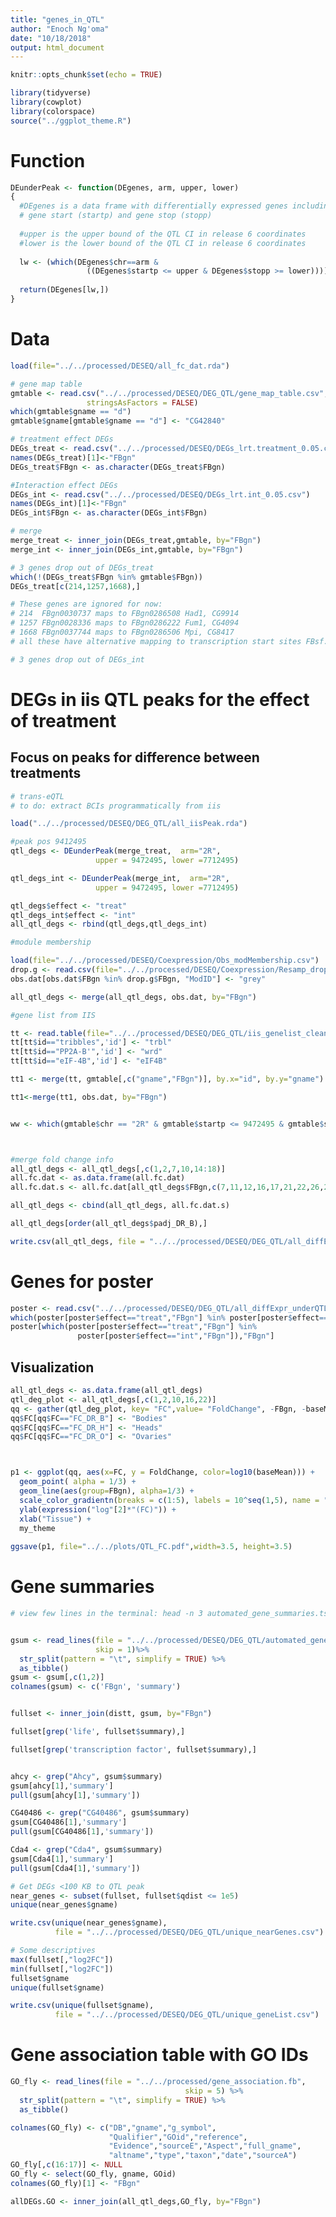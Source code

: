 ```yaml
---
title: "genes_in_QTL"
author: "Enoch Ng'oma"
date: "10/18/2018"
output: html_document
---
```


```r
knitr::opts_chunk$set(echo = TRUE)

library(tidyverse)
library(cowplot)
library(colorspace)
source("../ggplot_theme.R")
```

# Function

```r
DEunderPeak <- function(DEgenes, arm, upper, lower)
{
  #DEgenes is a data frame with differentially expressed genes including chromosome (chr)
  # gene start (startp) and gene stop (stopp)
  
  #upper is the upper bound of the QTL CI in release 6 coordinates
  #lower is the lower bound of the QTL CI in release 6 coordinates
  
  lw <- (which(DEgenes$chr==arm & 
                 ((DEgenes$startp <= upper & DEgenes$stopp >= lower))))  
  
  return(DEgenes[lw,])
}
```

# Data

```r

load(file="../../processed/DESEQ/all_fc_dat.rda")

# gene map table
gmtable <- read.csv("../../processed/DESEQ/DEG_QTL/gene_map_table.csv", 
                 stringsAsFactors = FALSE)
which(gmtable$gname == "d")
gmtable$gname[gmtable$gname == "d"] <- "CG42840" 

# treatment effect DEGs
DEGs_treat <- read.csv("../../processed/DESEQ/DEGs_lrt.treatment_0.05.csv")
names(DEGs_treat)[1]<-"FBgn"
DEGs_treat$FBgn <- as.character(DEGs_treat$FBgn)

#Interaction effect DEGs
DEGs_int <- read.csv("../../processed/DESEQ/DEGs_lrt.int_0.05.csv")
names(DEGs_int)[1]<-"FBgn"
DEGs_int$FBgn <- as.character(DEGs_int$FBgn)

# merge
merge_treat <- inner_join(DEGs_treat,gmtable, by="FBgn")
merge_int <- inner_join(DEGs_int,gmtable, by="FBgn")

# 3 genes drop out of DEGs_treat
which(!(DEGs_treat$FBgn %in% gmtable$FBgn))
DEGs_treat[c(214,1257,1668),]

# These genes are ignored for now:
# 214  FBgn0030737 maps to FBgn0286508 Had1, CG9914
# 1257 FBgn0028336 maps to FBgn0286222 Fum1, CG4094
# 1668 FBgn0037744 maps to FBgn0286506 Mpi, CG8417
# all these have alternative mapping to transcription start sites FBsf... numbers

# 3 genes drop out of DEGs_int

```

# DEGs in iis QTL peaks for the effect of treatment
## Focus on peaks for difference between treatments

```r
# trans-eQTL
# to do: extract BCIs programmatically from iis 

load("../../processed/DESEQ/DEG_QTL/all_iisPeak.rda")

#peak pos 9412495
qtl_degs <- DEunderPeak(merge_treat,  arm="2R", 
                   upper = 9472495, lower =7712495)

qtl_degs_int <- DEunderPeak(merge_int,  arm="2R", 
                   upper = 9472495, lower =7712495)

qtl_degs$effect <- "treat"
qtl_degs_int$effect <- "int"
all_qtl_degs <- rbind(qtl_degs,qtl_degs_int)

#module membership

load(file="../../processed/DESEQ/Coexpression/Obs_modMembership.csv")
drop.g <- read.csv(file="../../processed/DESEQ/Coexpression/Resamp_droppedGenes.csv",header=TRUE, stringsAsFactors = FALSE)
obs.dat[obs.dat$FBgn %in% drop.g$FBgn, "ModID"] <- "grey"

all_qtl_degs <- merge(all_qtl_degs, obs.dat, by="FBgn")

#gene list from IIS

tt <- read.table(file="../../processed/DESEQ/DEG_QTL/iis_genelist_clean.txt", header=TRUE, stringsAsFactors = FALSE, sep="\t")
tt[tt$id=="tribbles",'id'] <- "trbl"
tt[tt$id=="PP2A-B'",'id'] <- "wrd"
tt[tt$id=="eIF-4B",'id'] <- "eIF4B"

tt1 <- merge(tt, gmtable[,c("gname","FBgn")], by.x="id", by.y="gname")

tt1<-merge(tt1, obs.dat, by="FBgn")


ww <- which(gmtable$chr == "2R" & gmtable$startp <= 9472495 & gmtable$stopp >= 7712495)



#merge fold change info
all_qtl_degs <- all_qtl_degs[,c(1,2,7,10,14:18)]
all.fc.dat <- as.data.frame(all.fc.dat)
all.fc.dat.s <- all.fc.dat[all_qtl_degs$FBgn,c(7,11,12,16,17,21,22,26,27,31,32,36,37,41,42,46,47,51)]

all_qtl_degs <- cbind(all_qtl_degs, all.fc.dat.s)

all_qtl_degs[order(all_qtl_degs$padj_DR_B),]

write.csv(all_qtl_degs, file = "../../processed/DESEQ/DEG_QTL/all_diffExpr_underQTL.csv")

```

# Genes for poster

```r
poster <- read.csv("../../processed/DESEQ/DEG_QTL/all_diffExpr_underQTL.csv")
which(poster[poster$effect=="treat","FBgn"] %in% poster[poster$effect=="int","FBgn"])
poster[which(poster[poster$effect=="treat","FBgn"] %in%
               poster[poster$effect=="int","FBgn"]),"FBgn"]
```


## Visualization

```r
all_qtl_degs <- as.data.frame(all_qtl_degs)
qtl_deg_plot <- all_qtl_degs[,c(1,2,10,16,22)]
qq <- gather(qtl_deg_plot, key= "FC",value= "FoldChange", -FBgn, -baseMean)
qq$FC[qq$FC=="FC_DR_B"] <- "Bodies"
qq$FC[qq$FC=="FC_DR_H"] <- "Heads"
qq$FC[qq$FC=="FC_DR_O"] <- "Ovaries"



p1 <- ggplot(qq, aes(x=FC, y = FoldChange, color=log10(baseMean))) +
  geom_point( alpha = 1/3) +
  geom_line(aes(group=FBgn), alpha=1/3) +
  scale_color_gradientn(breaks = c(1:5), labels = 10^seq(1,5), name = "Mean\nExpression",colours = rainbow_hcl(8, start = 300, end = 40)) +
  ylab(expression("log"[2]*"(FC)")) +
  xlab("Tissue") +
  my_theme
  
ggsave(p1, file="../../plots/QTL_FC.pdf",width=3.5, height=3.5)

```





# Gene summaries

```r
# view few lines in the terminal: head -n 3 automated_gene_summaries.tsv | tail -n 3


gsum <- read_lines(file = "../../processed/DESEQ/DEG_QTL/automated_gene_summaries.tsv",
                   skip = 1)%>%
  str_split(pattern = "\t", simplify = TRUE) %>% 
  as_tibble() 
gsum <- gsum[,c(1,2)]
colnames(gsum) <- c('FBgn', 'summary')


fullset <- inner_join(distt, gsum, by="FBgn")

fullset[grep('life', fullset$summary),]

fullset[grep('transcription factor', fullset$summary),]


ahcy <- grep("Ahcy", gsum$summary)
gsum[ahcy[1],'summary']
pull(gsum[ahcy[1],'summary'])

CG40486 <- grep("CG40486", gsum$summary)
gsum[CG40486[1],'summary']
pull(gsum[CG40486[1],'summary'])

Cda4 <- grep("Cda4", gsum$summary)
gsum[Cda4[1],'summary']
pull(gsum[Cda4[1],'summary'])

# Get DEGs <100 KB to QTL peak
near_genes <- subset(fullset, fullset$qdist <= 1e5)
unique(near_genes$gname)

write.csv(unique(near_genes$gname), 
          file = "../../processed/DESEQ/DEG_QTL/unique_nearGenes.csv")

# Some descriptives
max(fullset[,"log2FC"])
min(fullset[,"log2FC"])
fullset$gname
unique(fullset$gname)

write.csv(unique(fullset$gname), 
          file = "../../processed/DESEQ/DEG_QTL/unique_geneList.csv")


```


# Gene association table with GO IDs

```r
GO_fly <- read_lines(file = "../../processed/gene_association.fb",
                                       skip = 5) %>% 
  str_split(pattern = "\t", simplify = TRUE) %>% 
  as_tibble()

colnames(GO_fly) <- c("DB","gname","g_symbol",
                      "Qualifier","GOid","reference",
                      "Evidence","sourceE","Aspect","full_gname",
                      "altname","type","taxon","date","sourceA")
GO_fly[,c(16:17)] <- NULL
GO_fly <- select(GO_fly, gname, GOid)
colnames(GO_fly)[1] <- "FBgn"

allDEGs.GO <- inner_join(all_qtl_degs,GO_fly, by="FBgn")

```
